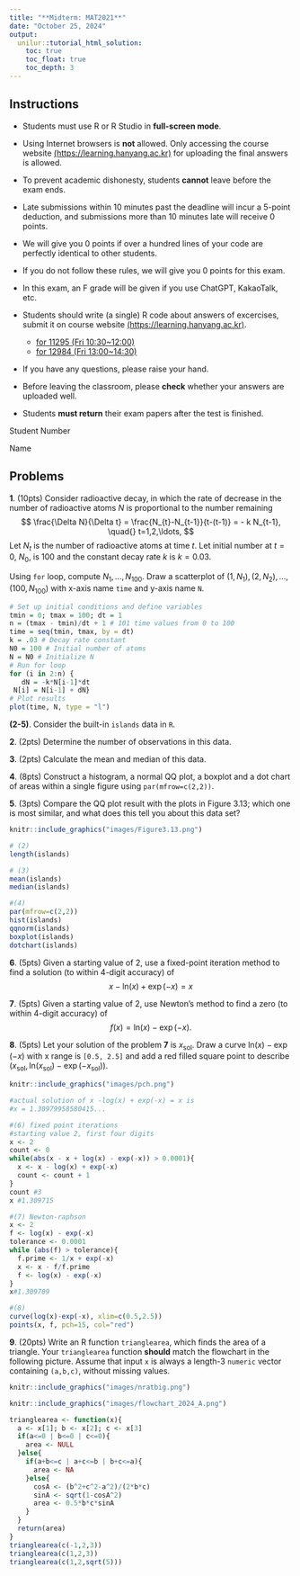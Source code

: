 ```yaml
---
title: "**Midterm: MAT2021**"
date: "October 25, 2024"
output:
  unilur::tutorial_html_solution: 
    toc: true
    toc_float: true
    toc_depth: 3
---
```


## Instructions


<!--
header-includes:
  \usepackage{amsthm, amsmath, kotex, bm, indentfirst, lmodern, graphicx, hyperref, multicol, footmisc, babel, comment, makeidx, amsfonts, amssymb}
  \usepackage{xeCJK}
        \xeCJKsetup{
          CJKspace=true
        }
  \usepackage{fancyhdr}
  \pagestyle{fancy}
  \setlength\headheight{28pt}
  \fancyhead[RO,LE]{\includegraphics[width=5cm]{images/hanyang.png}}
  \fancyfoot[LE,RO]{}
  \usepackage{color}
  \usepackage{tcolorbox}
  \newtcolorbox{graybox}{
    colback=lightgray,
    colframe=black,
    coltext=black,
    boxsep=5pt,
    arc=4pt}
  \setCJKmainfont[Ligatures=TeX,BoldFont={* ExtraBold},AutoFakeSlant]{NanumMyeongjo}
  \setCJKsansfont[Ligatures=TeX,BoldFont={* ExtraBold},AutoFakeSlant]{NanumGothic}
  \setCJKmonofont{NanumGothicCoding}
output:
  unilur::tutorial_pdf_solution:
    latex_engine: xelatex
linkcolor: Cerulean
citecolor: Fuchsia
urlcolor: RedOrange
toccolor: Black
mainfont: HelveticaNeue
sansfont: HelveticaNeue
monofont: Fira Mono
monofontoptions: 
  - Scale=1
  - Color=orange
CJKmainfont: NanumGothic
classoption: twoside
geometry:
      - left=.2in
      - right=.2in
      - top=.8in
      - bottom=1.2in
---
-->

- Students must use R or R Studio in **full-screen mode**.

- Using Internet browsers is **not** allowed. Only accessing the course website [(https://learning.hanyang.ac.kr)](https://learning.hanyang.ac.kr) for uploading the final answers is allowed.

- To prevent academic dishonesty, students **cannot** leave before the exam ends.

- Late submissions within 10 minutes past the deadline will incur a 5-point deduction, and submissions more than 10 minutes late will receive 0 points.

- We will give you 0 points if over a hundred lines of your code are perfectly identical to other students.

- If you do not follow these rules, we will give you 0 points for this exam.

- In this exam, an F grade will be given if you use ChatGPT, KakaoTalk, etc.

- Students should write (a single) R code about answers of excercises, submit it on course website [(https://learning.hanyang.ac.kr)](https://learning.hanyang.ac.kr).
    + [for 11295 (Fri 10:30~12:00)](https://learning.hanyang.ac.kr/courses/160878)
    + [for 12984 (Fri 13:00~14:30)](https://learning.hanyang.ac.kr/courses/160879)
  
- If you have any questions, please raise your hand. 
  
- Before leaving the classroom, please **check** whether your answers are uploaded well.

- Students **must return** their exam papers after the test is finished.

\vspace{3cm}

Student Number \underline{\hspace{5cm}}

\vspace{3cm}

Name \underline{\hspace{5cm}}

\newpage
<!--
R Numerical Analysis in Science and Engineering
67쪽
## Euler's method
-->

## Problems

**1**. (10pts) Consider radioactive decay, in which the rate of decrease in the number of radioactive atoms $N$ is proportional to the number remaining
$$
\frac{\Delta N}{\Delta t} = \frac{N_{t}-N_{t-1}}{t-(t-1)} =  - k N_{t-1}, \quad{} t=1,2,\ldots, 
$$
Let $N_t$ is the number of radioactive atoms at time $t$. Let initial number at $t=0$, $N_0$, is $100$ and the constant decay rate $k$ is $k=0.03$.

Using `for` loop, compute $N_1, \ldots, N_{100}$. Draw a scatterplot of $(1, N_1) , (2, N_2), \ldots, (100, N_{100})$ with x-axis name `time` and y-axis name `N`.

```r
# Set up initial conditions and define variables
tmin = 0; tmax = 100; dt = 1
n = (tmax - tmin)/dt + 1 # 101 time values from 0 to 100
time = seq(tmin, tmax, by = dt)
k = .03 # Decay rate constant
N0 = 100 # Initial number of atoms
N = N0 # Initialize N
# Run for loop
for (i in 2:n) {
   dN = -k*N[i-1]*dt
 N[i] = N[i-1] + dN}
# Plot results
plot(time, N, type = "l")


```

\vspace{1cm}
<!--
\newpage



# `islands` data

교재 Exercises 3.1.1
-->

**(2-5)**. Consider the built-in `islands` data in `R`.

**2**. (2pts) Determine the number of observations in this data.

\vspace{0.5cm}

**3**. (2pts) Calculate the mean and median of this data.

\vspace{0.5cm}

**4**. (8pts) Construct a histogram, a normal QQ plot, a boxplot and a dot chart of areas within a single figure using `par(mfrow=c(2,2))`.

\vspace{0.5cm}

**5**. (3pts) Compare the QQ plot result with the plots in Figure 3.13; which one is most similar, and what does this tell you about this data set?

```r
knitr::include_graphics("images/Figure3.13.png")
```

\vspace{1cm}

```r
# (2)
length(islands)

# (3)
mean(islands)
median(islands)

#(4)
par(mfrow=c(2,2))
hist(islands)
qqnorm(islands)
boxplot(islands)
dotchart(islands)

```

<!--
\newpage



교재 137쪽
R statistical computing 383
-->

**6**. (5pts) Given a starting value of $2$, use a fixed-point iteration method to find a solution (to within 4-digit accuracy) of
$$
x -\text{ln}(x) + \exp(-x) = x
$$

**7**. (5pts) Given a starting value of $2$, use Newton's method to find a zero (to within 4-digit accuracy) of
$$
f(x) = \text{ln}(x) - \exp(-x).
$$

<!--
\vspace{0.5cm}

**7**. (5pts) Given that the root is known to lie between $0.5$ and $2$, use a bisection algorithm find the zero (within 4-digit accuracy) of
$$
f(x) = \text{ln}(x) - \exp(-x).
$$
-->

\vspace{0.5cm}

**8**. (5pts) Let your solution of the problem **7** is $x_{\text{sol}}$. Draw a curve $\text{ln}(x) - \exp(-x)$ with x range is `[0.5, 2.5]` and add a red filled square point to describe $(x_{\text{sol}}, \text{ln}(x_{\text{sol}}) - \exp(-x_{\text{sol}}))$. 

```r
knitr::include_graphics("images/pch.png")
```

<!--
산점도 그리기: 3점

-->

```r
#actual solution of x -log(x) + exp(-x) = x is
#x = 1.30979958580415...

#(6) fixed point iterations
#starting value 2, first four digits
x <- 2
count <- 0
while(abs(x - x + log(x) - exp(-x)) > 0.0001){
  x <- x - log(x) + exp(-x)
  count <- count + 1
}
count #3
x #1.309715

#(7) Newton-raphson
x <- 2
f <- log(x) - exp(-x)
tolerance <- 0.0001
while (abs(f) > tolerance){
  f.prime <- 1/x + exp(-x)
  x <- x - f/f.prime
  f <- log(x) - exp(-x)
}
x#1.309709

#(8)
curve(log(x)-exp(-x), xlim=c(0.5,2.5))
points(x, f, pch=15, col="red")

```

\newpage

<!--
이차방정식 해 구하는 함수 if문으로 만들기: 20점
Introduction to scientific programming and simulation using R 63쪽
-->

**9**. (20pts) Write an R function `trianglearea`, which finds the area of a triangle. Your `trianglearea` function **should** match the flowchart in the following picture. Assume that input `x` is always a length-3 `numeric` vector containing `(a,b,c)`, without missing values.

```r
knitr::include_graphics("images/nratbig.png")
```

\begin{equation}
\cos A = \frac{b^2+c^2-a^2}{2bc}
\end{equation}

\begin{equation}
\sin A= \sqrt{1-\cos^2 A}
\end{equation}

<!--
\begin{equation}
\sin A= -\sqrt{1-\cos^2 A}
\end{equation}
-->

\begin{equation}
\texttt{area} = \frac{1}{2}b c \sin A
\end{equation}


```r
knitr::include_graphics("images/flowchart_2024_A.png")
```

```r
trianglearea <- function(x){
  a <- x[1]; b <- x[2]; c <- x[3]
  if(a<=0 | b<=0 | c<=0){
    area <- NULL
  }else{
    if(a+b<=c | a+c<=b | b+c<=a){
      area <- NA
    }else{
      cosA <- (b^2+c^2-a^2)/(2*b*c)
      sinA <- sqrt(1-cosA^2)
      area <- 0.5*b*c*sinA
    }
  }
  return(area)
}
trianglearea(c(-1,2,3))
trianglearea(c(1,2,3))
trianglearea(c(1,2,sqrt(5)))
```